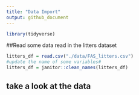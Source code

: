 ```yaml
---
title: "Data Import"
output: github_document
---
```


```r
library(tidyverse)
```

##Read some data
read in the litters dataset
```r
litters_df = read.csv("./data/FAS_litters.csv")
#update the name of some variables#
litters_df = janitor::clean_names(litters_df)

```
## take a look at the data









